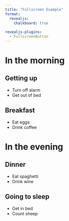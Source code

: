 ```yaml
---
title: "Fullscreen Example"
format:
  revealjs:
    chalkboard: true
    
revealjs-plugins:
  - FullscreenButton
---
```


# In the morning

## Getting up

- Turn off alarm
- Get out of bed

## Breakfast

- Eat eggs
- Drink coffee

# In the evening

## Dinner

- Eat spaghetti
- Drink wine

## Going to sleep

- Get in bed
- Count sheep
